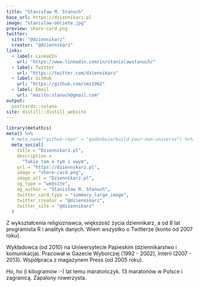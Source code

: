 ```yaml
---
title: "Stanisław M. Stanuch"
base_url: https://dziennikarz.pl
image: "stanislaw-obciete.jpg"
preview: share-card.png
twitter:
  site: "@dziennikarz"
  creator: "@dziennikarz"
links:
  - label: LinkedIn
    url: "https://www.linkedin.com/in/stanislawstanuch/"
  - label: Twitter
    url: "https://twitter.com/dziennikarz"
  - label: GitHub
    url: "https://github.com/sms1962"
  - label: Email
    url: "mailto:stanuch@gmail.com"
output:
  postcards::solana
site: distill::distill_website
---
```

```r
library(metathis)
meta() %>%
  # meta_name("github-repo" = "gadenbuie/build-your-own-universe") %>%
  meta_social(
    title = "Dziennikarz.pl",
    description = 
      "Takie tam o tym i owym",
    url = "https://dziennikarz.pl",
    image = "share-card.png",
    image_alt = "Dziennikarz.pl",
    og_type = "website",
    og_author = "Stanisław M. Stanuch",
    twitter_card_type = "summary_large_image",
    twitter_creator = "@dziennikarz",
    twitter_site = "@dziennikarz"
  )
```

Z wykształcenia religioznawca, większość życia dziennikarz, a od 8 lat programista R i analityk danych. Wiem wszystko o Twitterze (konto od 2007 roku).

Wykładowca (od 2010) na Uniwersytecie Papieskim (dziennikarstwo i komunikacja). Pracował w Gazecie Wyborczej (1992 - 2002), Interii (2007 - 2013). Współpraca z magazynem Press (od 2005 roku).

Ho, ho (i kilogramów :-) lat temu maratończyk. 13 maratonów w Polsce i zagranicą. Zapalony rowerzysta.
